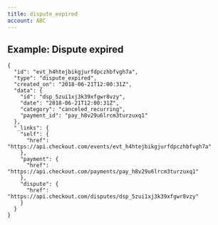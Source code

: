 ```yaml
---
title: dispute_expired
account: ABC
---
```


Example: Dispute expired
------------------------

    {
      "id": "evt_h4htejbikgjurfdpczhbfvgh7a",
      "type": "dispute_expired",
      "created_on": "2018-06-21T12:00:31Z",
      "data": {
        "id": "dsp_5zui1xj3k39xfgwr8vzy",
        "date": "2018-06-21T12:00:31Z",
        "category": "canceled_recurring",
        "payment_id": "pay_h8v29u6lrcm3turzuxq1"
      },
      "_links": {
        "self": {
          "href": "https://api.checkout.com/events/evt_h4htejbikgjurfdpczhbfvgh7a"
        },
        "payment": {
          "href": "https://api.checkout.com/payments/pay_h8v29u6lrcm3turzuxq1"
        }, 
        "dispute": {
          "href": "https://api.checkout.com/disputes/dsp_5zui1xj3k39xfgwr8vzy"
        }
      }
    }




